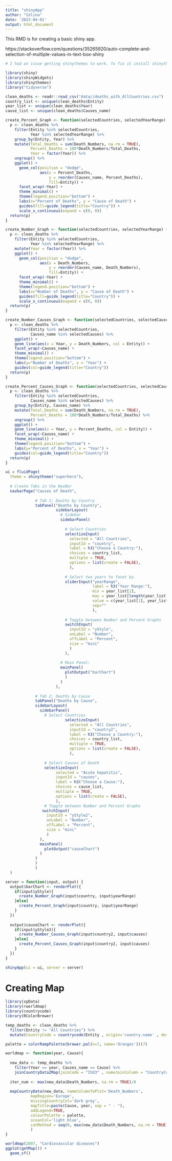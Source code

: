```yaml
---
title: "shinyApp"
author: "Celina"
date: '2022-04-01'
output: html_document
---
```


This RMD is for creating a basic shiny app. 

https://stackoverflow.com/questions/35265920/auto-complete-and-selection-of-multiple-values-in-text-box-shiny

```r
# I had an issue getting shinythemes to work. To fix it install shinythemes via: devtools::install_github('rstudio/shinythemes')

library(shiny)
library(shinyWidgets)
library(shinythemes)
library("tidyverse")
```

```r
clean_deaths <- readr::read_csv("data//deaths_with_AllCountries.csv")
country_list <- unique(clean_deaths$Entity)
year_list <- unique(clean_deaths$Year)
cause_list <- unique(clean_deaths$Causes_name)
```

```r
create_Percent_Graph <- function(selectedCountries, selectedYearRange) {
  p <- clean_deaths %>%
    filter(Entity %in% selectedCountries, 
           Year %in% selectedYearRange) %>%
    group_by(Entity, Year) %>%
    mutate(Total_Deaths = sum(Death_Numbers, na.rm = TRUE), 
           Percent_Deaths = 100*Death_Numbers/Total_Deaths, 
           Year = factor(Year)) %>%
    ungroup() %>%
    ggplot() +
      geom_col(position = "dodge",
               aes(x = Percent_Deaths,
                   y = reorder(Causes_name, Percent_Deaths),
                   fill=Entity)) +
      facet_wrap(~Year) +
      theme_minimal() +
      theme(legend.position="bottom") +
      labs(x="Percent of Deaths", y = "Cause of Death") +
      guides(fill=guide_legend(title="Country")) + 
      scale_x_continuous(expand = c(0, 0))
  return(p)
}

create_Number_Graph <- function(selectedCountries, selectedYearRange) {
  p <- clean_deaths %>%
    filter(Entity %in% selectedCountries, 
           Year %in% selectedYearRange) %>%
    mutate(Year = factor(Year)) %>%
    ggplot() +
      geom_col(position = "dodge",
               aes(x = Death_Numbers,
                   y = reorder(Causes_name, Death_Numbers),
                   fill=Entity)) + 
      facet_wrap(~Year) +
      theme_minimal() +
      theme(legend.position="bottom") +
      labs(x="Number of Deaths", y = "Cause of Death") +
      guides(fill=guide_legend(title="Country")) + 
      scale_x_continuous(expand = c(0, 0))
  return(p)
}

create_Number_Causes_Graph <- function(selectedCountries, selectedCauses) {
  p <- clean_deaths %>%
    filter(Entity %in% selectedCountries, 
           Causes_name %in% selectedCauses) %>%
    ggplot() + 
    geom_line(aes(x = Year, y = Death_Numbers, col = Entity)) + 
    facet_wrap(~Causes_name) + 
    theme_minimal() +
    theme(legend.position="bottom") +
    labs(y="Number of Deaths", x = "Year") +
    guides(col=guide_legend(title="Country"))
  return(p)
}

create_Percent_Causes_Graph <- function(selectedCountries, selectedCauses) {
  p <- clean_deaths %>%
    filter(Entity %in% selectedCountries, 
           Causes_name %in% selectedCauses) %>%
    group_by(Entity, Causes_name) %>%
    mutate(Total_Deaths = sum(Death_Numbers, na.rm = TRUE), 
           Percent_Deaths = 100*Death_Numbers/Total_Deaths) %>%
    ungroup() %>%
    ggplot() + 
    geom_line(aes(x = Year, y = Percent_Deaths, col = Entity)) + 
    facet_wrap(~Causes_name) + 
    theme_minimal() +
    theme(legend.position="bottom") +
    labs(y="Percent of Deaths", x = "Year") +
    guides(col=guide_legend(title="Country"))
  return(p)
}
```


```r
ui = fluidPage(
  theme = shinytheme("superhero"),
  
  # Create Tabs in the NavBar 
  navbarPage("Causes of Death",
             
             # Tab 1: Deaths by Country 
             tabPanel("Deaths by Country",
                      sidebarLayout(
                        # Sidebar 
                        sidebarPanel(
                          
                          # Select Countries 
                          selectizeInput(
                            selected = "All Countries", 
                            inputId = "country", 
                            label = h3("Choose a Country:"),
                            choices = country_list, 
                            multiple = TRUE,
                            options = list(create = FALSE), 
                            ), 
                          
                          # Select two years to facet by. 
                          sliderInput("yearRange", 
                                      label = h3("Year Range:"),
                                      min = year_list[1], 
                                      max = year_list[length(year_list)], 
                                      value = c(year_list[1], year_list[length(year_list)]),
                                      sep=""
                                      ), 
                          
                          # Toggle between Number and Percent Graphs 
                          switchInput(
                            inputId = "yStyle",
                            onLabel = "Number", 
                            offLabel = "Percent", 
                            size = "mini"
                            )
                          ), 
                        
                        # Main Panel: 
                        mainPanel(
                          plotOutput("barChart")
                          )
                        )
                      ), 
             
             # Tab 2: Deaths by Cause
             tabPanel("Deaths by Cause",
             sidebarLayout(
               sidebarPanel(
                 # Select Countries 
                          selectizeInput(
                            selected = "All Countries", 
                            inputId = "country2", 
                            label = h3("Choose a Country:"),
                            choices = country_list, 
                            multiple = TRUE,
                            options = list(create = FALSE), 
                            ),
                          
                 # Select Causes of Death 
                 selectizeInput(
                      selected = "Acute hepatitis",
                      inputId = "causes",
                      label = h3("Choose a Cause:"),
                      choices = cause_list,
                      multiple = TRUE,
                      options = list(create = FALSE),
                      ), 
                 # Toggle between Number and Percent Graphs 
                switchInput(
                  inputId = "yStyle2",
                  onLabel = "Number", 
                  offLabel = "Percent", 
                  size = "mini"
                  )
               ),
               mainPanel(
                 plotOutput("causeChart")
               )
             )
             )
             )
  )

server = function(input, output) {
  output$barChart <- renderPlot({
    if(input$yStyle){
      create_Number_Graph(input$country, input$yearRange)
    }else{
      create_Percent_Graph(input$country, input$yearRange)
    }
  })
  
  output$causeChart <- renderPlot({
    if(input$yStyle2){
      create_Number_Causes_Graph(input$country2, input$causes)
    }else{
      create_Percent_Causes_Graph(input$country2, input$causes)
    }
  })
}

shinyApp(ui = ui, server = server)
```



# Creating Map 
```r
library(spData)
library(rworldmap)
library(countrycode)
library(RColorBrewer)

temp_deaths <- clean_deaths %>%
  filter(Entity != "All Countries") %>%
  mutate(CountryCode = countrycode(Entity , origin='country.name' , destination='iso3c'))

palette = colorRampPalette(brewer.pal(n=7, name='Oranges'))(7)

worldmap <- function(year, Cause){
  
  new_data <- temp_deaths %>%
    filter(Year == year, Causes_name == Cause) %>%
    joinCountryData2Map(joinCode = "ISO3" , nameJoinColumn = "CountryCode") 
  
  iter_num <- max(new_data$Death_Numbers, na.rm = TRUE)/8
  
  mapCountryData(new_data, nameColumnToPlot='Death_Numbers', 
           mapRegion='Europe',
           missingCountryCol='dark grey', 
           mapTitle=paste(Cause, year, sep = " - "),
           addLegend=TRUE,
           colourPalette = palette,
           oceanCol='light blue', 
           catMethod = seq(0, max(new_data$Death_Numbers, na.rm = TRUE)+iter_num, iter_num)
           )
}

worldmap(2007, "Cardiovascular diseases")
ggplot(getMap()) + 
  geom_sf()
```

